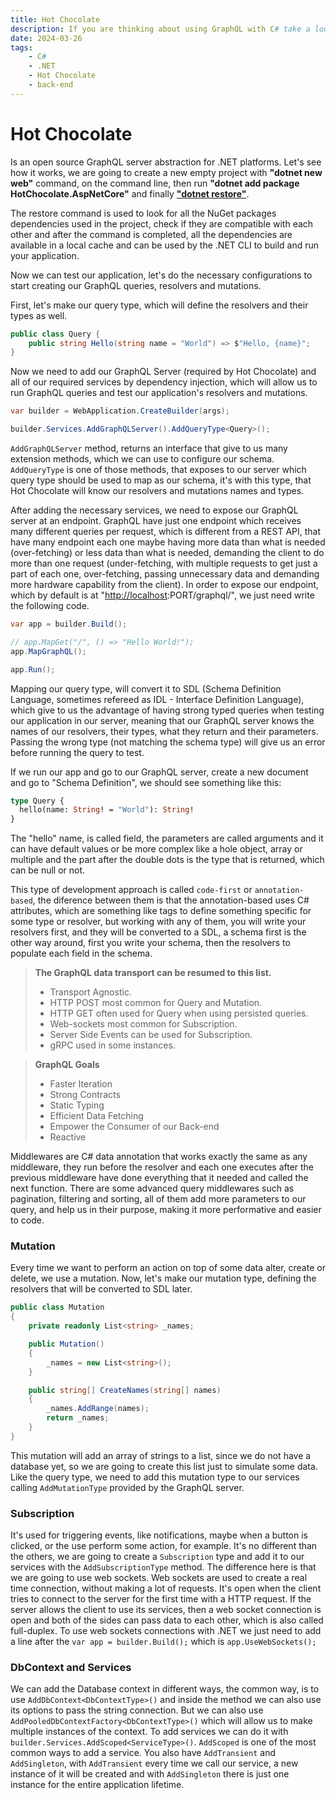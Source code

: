 ```yaml
---
title: Hot Chocolate
description: If you are thinking about using GraphQL with C# take a look at this library.
date: 2024-03-26
tags:
    - C#
    - .NET
    - Hot Chocolate
    - back-end
---
```


# Hot Chocolate

Is an open source GraphQL server abstraction for .NET platforms. Let's see how it works, we are going to create a new empty project with **"dotnet new web"** command, 
on the command line, then run **"dotnet add package HotChocolate.AspNetCore"** and finally **["dotnet restore"](https://learn.microsoft.com/en-us/dotnet/core/tools/dotnet-restore)**.

The restore command is used to look for all the NuGet packages dependencies used in the project, check if they are compatible with each other and after the command is completed,
 all the dependencies are available in a local cache and can be used by the .NET CLI to build and run your application.

Now we can test our application, let's do the necessary configurations to start creating our GraphQL queries, resolvers and mutations.

First, let's make our query type, which will define the resolvers and their types as well.

```csharp title="Query.cs"
public class Query {
    public string Hello(string name = "World") => $"Hello, {name}";
}

```

Now we need to add our GraphQL Server (required by Hot Chocolate) and all of our required services by dependency injection, which will allow us to run GraphQL queries and test our application's resolvers and mutations.

```csharp title="Program.cs"
var builder = WebApplication.CreateBuilder(args);

builder.Services.AddGraphQLServer().AddQueryType<Query>();

```

`AddGraphQLServer` method, returns an interface that give to us many extension methods, which we can use to configure our schema. `AddQueryType` is one of those methods, that exposes to our server which query type should be used to map as our schema, it's with this type, that Hot Chocolate will know our resolvers and mutations names and types.

After adding the necessary services, we need to expose our GraphQL server at an endpoint. GraphQL have just one endpoint which receives many different queries per request, which is different from a REST API, that have many endpoint each one maybe having more data than what is needed (over-fetching) or less data than what is needed, demanding the client to do more than one request (under-fetching, with multiple requests to get just a part of each one, over-fetching, passing unnecessary data and demanding more hardware capability from the client). In order to expose our endpoint, which by default is at "[http://localhost](http://localhost/):PORT/graphql/", we just need write the following code.

```csharp title="Program.cs"
var app = builder.Build();

// app.MapGet("/", () => "Hello World!");
app.MapGraphQL();

app.Run();

```

Mapping our query type, will convert it to SDL (Schema Definition Language, sometimes refereed as IDL - Interface Definition Language), which give to us the advantage of having strong typed queries when testing our application in our server, meaning that our GraphQL server knows the names of our resolvers, their types, what they return and their parameters. Passing the wrong type (not matching the schema type) will give us an error before running the query to test.

If we run our app and go to our GraphQL server, create a new document and go to "Schema Definition", we should see something like this:

```graphql
type Query {
  hello(name: String! = "World"): String!
}

```

The "hello" name, is called field, the parameters are called arguments and it can have default values or be more complex like a hole object, array or multiple and the part after the double dots is the type that is returned, which can be null or not.

This type of development approach is called `code-first` or `annotation-based`, the diference between them is that the annotation-based uses C# attributes, which are something like tags to define something specific for some type or resolver, but working with any of them, you will write your resolvers first, and they will be converted to a SDL, a schema first is the other way around, first you write your schema, then the resolvers to populate each field in the schema.

> **The GraphQL data transport can be resumed to this list.**
> 
> - Transport Agnostic.
> - HTTP POST most common for Query and Mutation.
> - HTTP GET often used for Query when using persisted queries.
> - Web-sockets most common for Subscription.
> - Server Side Events can be used for Subscription.
> - gRPC used in some instances.

> **GraphQL Goals**
> 
> - Faster Iteration
> - Strong Contracts
> - Static Typing
> - Efficient Data Fetching
> - Empower the Consumer of our Back-end
> - Reactive

Middlewares are C# data annotation that works exactly the same as any middleware, they run before the resolver and each one executes after the previous middleware have done everything that it needed and called the next function. There are some advanced query middlewares such as pagination, filtering and sorting, all of them add more parameters to our query, and help us in their purpose, making it more performative and easier to code.

### Mutation

Every time we want to perform an action on top of some data alter, create or delete, we use a mutation. Now, let's make our mutation type, defining the resolvers that will be converted to SDL later.

```csharp title="Mutation.cs"
public class Mutation
{
    private readonly List<string> _names;

    public Mutation()
    {
        _names = new List<string>();
    }

    public string[] CreateNames(string[] names)
    {
        _names.AddRange(names);
        return _names;
    }
}

```

This mutation will add an array of strings to a list, since we do not have a database yet, so we are going to create this list just to simulate some data. Like the query type, we need to add this mutation type to our services calling `AddMutationType` provided by the GraphQL server.

### Subscription

It's used for triggering events, like notifications, maybe when a button is clicked, or the use perform some action, for example. It's no different than the others, we are going to create a `Subscription` type and add it to our services with the `AddSubscriptionType` method. The difference here is that we are going to use web sockets.
Web sockets are used to create a real time connection, without making a lot of requests. It's open when the client tries to connect to the server for the first time with a HTTP request. If the server allows the client to use its services, then a web socket connection is open and both of the sides can pass data to each other, which is also called full-duplex.
To use web sockets connections with .NET we just need to add a line after the `var app = builder.Build();` which is `app.UseWebSockets();`

### DbContext and Services

We can add the Database context in different ways, the common way, is to use `AddDbContext<DbContextType>()` and inside the method we can also use its options to pass the string connection. But we can also use `AddPooledDbContextFactory<DbContextType>()` which will allow us to make multiple instances of the context. To add services we can do it with `builder.Services.AddScoped<ServiceType>()`. `AddScoped` is one of the most  common ways to add a service. You also have `AddTransient` and `AddSingleton`, with `AddTransient` every time we call our service, a new instance of it will be created and with `AddSingleton` there is just one instance for the entire application lifetime.